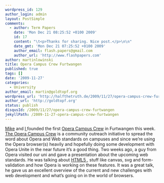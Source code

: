 ```yaml
---
wordpress_id: 129
author_login: admin
layout: PostSimple
comments:
  - author: Term Papers
    date: 'Mon Dec 21 08:25:52 +0100 2009'
    id: 17
    content: "\t<p>Thanks for sharing. Nice post.</p>\n\n"
    date_gmt: 'Mon Dec 21 07:25:52 +0100 2009'
    author_email: flash.papers@gmail.com
    author_url: 'http://www.flashpapers.com'
author: martinlowinski
title: Opera Campus Crew Furtwangen
published: true
tags: []
date: '2009-11-27'
categories:
  - University
author_email: martin@goldtopf.org
wordpress_url: 'http://halfthetruth.de/2009/11/27/opera-campus-crew-furtwangen/'
author_url: 'http://goldtopf.org'
status: publish
disqusId: /2009/11/27/opera-campus-crew-furtwangen
jekyllPath: /2009-11-27-opera-campus-crew-furtwangen
---
```


<a href="http://my.opera.com/bluemikeDE/about/">Mike</a> and <a href="http://my.opera.com/mlowi/about/">
  I
</a> founded the first <a href="http://my.opera.com/CampusCrew/blog/">Opera Campus Crew</a> in Furtwangen
this week. <a href="http://www.opera.com/company/education/campuscrew/">The Opera Campus Crew</a> is
a community outreach initiative to spread the word about Opera and Web standards on campuses and since
we&rsquo;re using the Opera browser(s) heavily and hopefully doing some development with Opera Unite
in the near future it&rsquo;s a good thing. Two weeks ago, a guy from Opera visited our uni and gave
a presentation about the upcoming web standards. He was talking about <a href="http://dev.w3.org/html5/spec/Overview.html">
  HTML5
</a>
, stuff like canvas, svg and form-validation and how Opera is working on these features. It was a great
talk, he gave us an excellent overview of the current and new challenges with web development and what&rsquo;s
going on in the world of browsers.
